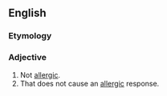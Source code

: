 ==English==

===Etymology===
{{prefix|non|allergic}}

===Adjective===
{{en-adj|-}}

# Not [[allergic]].
# That does not cause an [[allergic]] response.